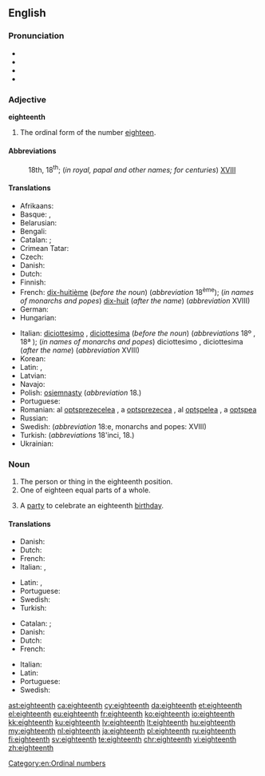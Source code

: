 ==English==
{{ordinalbox|en|17th|18th|19th|seventeenth|nineteenth|card=eighteen}}

===Pronunciation===
* {{IPA|/ˌeɪˈtiːnθ/}}
* {{audio|en-us-eighteenth.ogg|Audio (US)|lang=en}}
* {{rhymes|iːnθ}}
* {{hyphenation|eigh|teenth|lang=en}}

===Adjective===
'''eighteenth'''

# The ordinal form of the number [[eighteen]].

====Abbreviations====
: 18th, 18<sup>th</sup>; (''in royal, papal and other names; for centuries'') [[XVIII]]

====Translations====
{{trans-top|the ordinal form of the number eighteen}}
* Afrikaans: {{t|af|agtiende}}
* Basque: {{t|eu|hemezortzigarren}}, {{t|eu|hamazortzigarren}}
* Belarusian: {{t|be|васямна́ццаты |m|sc=Cyrl}}
* Bengali: {{t|bn|অষ্টাদশ}}
* Catalan: {{t+|ca|divuitè|m}};  {{t|ca|dihuitè|m}} {{qualifier|Valencian}}
* Crimean Tatar: {{t|crh|on sekizinci}}
* Czech: {{t|cs|osmnáctý}}
* Danish: {{t+|da|attende}}
* Dutch: {{t+|nl|achttiende}}
* Finnish: {{t|fi|kahdeksastoista}}
* French: [[dix-huitième]] (''before the noun'') (''abbreviation'' 18<sup>ème</sup>); (''in names of monarchs and popes'') [[dix-huit]] (''after the name'') (''abbreviation'' XVIII)
* German: {{t+|de|achtzehnte}}
* Hungarian: {{t+|hu|tizennyolcadik}}
{{trans-mid}}
* Italian: [[diciottesimo]] {{g|m}}, [[diciottesima]] {{g|f}} (''before the noun'') (''abbreviations'' 18º {{g|m}}, 18ª {{g|f}}); (''in names of monarchs and popes'') diciottesimo {{g|m}}, diciottesima {{g|f}} (''after the name'') (''abbreviation'' XVIII)
* Korean: {{t+|ko|열여덟째|tr=yeolyedeolbjjae|sc=Hang}}
* Latin: {{t|la|octavus decimus}}, {{t|la|duodevicesimus}}
* Latvian: {{t+|lv|astoņpadsmitais|m}}
* Navajo: {{t|nv|tseebíítsʼáadah góneʼ}}
* Polish: [[osiemnasty]] (''abbreviation'' 18.)
* Portuguese: {{t|pt|décimo oitavo}}
* Romanian: al [[optsprezecelea]] {{g|m}}, a [[optsprezecea]] {{g|f}}, al [[optșpelea]] {{qualifier|m, informal}}, a [[optșpea]] {{qualifier|f, informal}}
* Russian: {{t+|ru|восемнадцатый|m}}
* Swedish: {{t+|sv|artonde}} (''abbreviation'' 18:e, monarchs and popes: XVIII)
* Turkish: {{t|tr|on sekizinci}} (''abbreviations'' 18'inci, 18.)
* Ukrainian: {{t+|uk|вісімна́дцятий|m|sc=Cyrl}}
{{trans-bottom}}

===Noun===
{{en-noun}}

# The person or thing in the eighteenth position.
# One of eighteen equal parts of a whole.
# {{context|informal|lang=en}} A [[party]] to celebrate an eighteenth [[birthday]].

====Translations====
{{trans-top|The person or thing in the eighteenth position}}
* Danish: {{t|da|attener|c}}
* Dutch: {{t+|nl|achttiende|m|f}}
* French: {{t+|fr|dix-huitième|m|f}}
* Italian: {{t+|it|diciottesimo|m}}, {{t+|it|diciottesima|f}}
{{trans-mid}}
* Latin: {{t|la|octavus decimus}}, {{t|la|octavus decimus}}
* Portuguese: {{t|pt|décimo oitavo|m}}
* Swedish: {{t+|sv|artonde}}
* Turkish: {{t|tr|on sekizinci}}
{{trans-bottom}}

{{trans-top|One of eighteen equal parts of a whole}}
* Catalan: {{t+|ca|divuitè|m}};  {{t|ca|dihuitè|m}} {{qualifier|Valencian}}
* Danish: {{t|da|attendedel|c}}
* Dutch: {{t+|nl|achttiende|n}}
* French: {{t+|fr|dix-huitième|m}}
{{trans-mid}}
* Italian: {{t+|it|diciottesimo|m}}
* Latin: {{t|la|octavum decimum|n}}
* Portuguese: {{t|pt|décimo oitavo|m}}
* Swedish: {{t+|sv|artondel}}
{{trans-bottom}}

[[Category:en:Ordinal numbers]]

[[ast:eighteenth]]
[[ca:eighteenth]]
[[cy:eighteenth]]
[[da:eighteenth]]
[[et:eighteenth]]
[[el:eighteenth]]
[[eu:eighteenth]]
[[fr:eighteenth]]
[[ko:eighteenth]]
[[io:eighteenth]]
[[kk:eighteenth]]
[[ku:eighteenth]]
[[lv:eighteenth]]
[[lt:eighteenth]]
[[hu:eighteenth]]
[[my:eighteenth]]
[[nl:eighteenth]]
[[ja:eighteenth]]
[[pl:eighteenth]]
[[ru:eighteenth]]
[[fi:eighteenth]]
[[sv:eighteenth]]
[[te:eighteenth]]
[[chr:eighteenth]]
[[vi:eighteenth]]
[[zh:eighteenth]]
